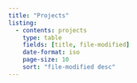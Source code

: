 ```yaml
---
title: "Projects"
listing: 
  - contents: projects
    type: table
    fields: [title, file-modified]
    date-format: iso
    page-size: 10
    sort: "file-modified desc"
---
```

